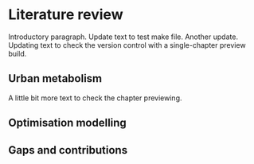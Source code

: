 # Literature review

Introductory paragraph. Update text to test make file. Another update. Updating text to check the version control with a single-chapter preview build.

## Urban metabolism

A little bit more text to check the chapter previewing.

## Optimisation modelling

## Gaps and contributions

